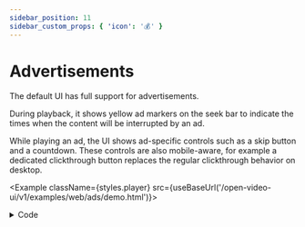 ```yaml
---
sidebar_position: 11
sidebar_custom_props: { 'icon': '💰' }
---
```


# Advertisements

The default UI has full support for advertisements.

During playback, it shows yellow ad markers on the seek bar to indicate the times when the content will be interrupted by an ad.

While playing an ad, the UI shows ad-specific controls such as a skip button and a countdown. These controls are also mobile-aware, for example a
dedicated clickthrough button replaces the regular clickthrough behavior on desktop.


<Example className={styles.player} src={useBaseUrl('/open-video-ui/v1/examples/web/ads/demo.html')}></Example>

<details>
    <summary>Code</summary>
    ```js showLineNumbers
    var ui = document.querySelector('theoplayer-default-ui');
    ui.source = {
        sources: 'https://cdn.theoplayer.com/video/big_buck_bunny/big_buck_bunny.m3u8',
        ads: [
            {
                sources: {
                    src: 'https://pubads.g.doubleclick.net/gampad/ads?iu=/21775744923/external/vmap_ad_samples&sz=640x480&cust_params=sample_ar%3Dpremidpostpod&ciu_szs=300x250&gdfp_req=1&ad_rule=1&output=vmap&unviewed_position_start=1&env=vp&impl=s&cmsid=496&vid=short_onecue&correlator=',
                    type: 'vmap'
                }
            }
        ]
    };
    ```

    [📜 View full source on GitHub](https://github.com/THEOplayer/web-ui/blob/main/docs/static/open-video-ui/v1/examples/web/ads/demo.html)

</details>
